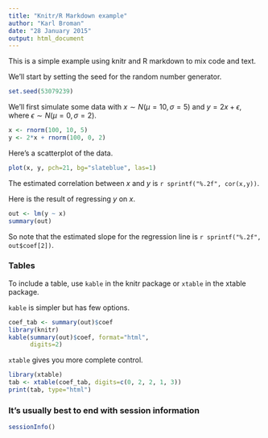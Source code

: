 ```yaml
---
title: "Knitr/R Markdown example"
author: "Karl Broman"
date: "28 January 2015"
output: html_document
---
```


This is a simple example using knitr and R markdown to mix code and
text.

We'll start by setting the seed for the random number generator.

```r
set.seed(53079239)
```

We'll first simulate some data with $x \sim N(\mu=10, \sigma=5)$ and
$y = 2x + \epsilon$, where $\epsilon \sim N(\mu=0, \sigma=2)$.

```r
x <- rnorm(100, 10, 5)
y <- 2*x + rnorm(100, 0, 2)
```

Here's a scatterplot of the data.

```r
plot(x, y, pch=21, bg="slateblue", las=1)
```

The estimated correlation between $x$ and $y$ is
`r sprintf("%.2f", cor(x,y))`.

Here is the result of regressing $y$ on $x$.

```r
out <- lm(y ~ x)
summary(out)
```

So note that the estimated slope for the regression line is
`r sprintf("%.2f", out$coef[2])`.

### Tables

To include a table, use `kable` in the knitr package or `xtable` in
the xtable package.

`kable` is simpler but has few options.

```r
coef_tab <- summary(out)$coef
library(knitr)
kable(summary(out)$coef, format="html",
      digits=2)
```

`xtable` gives you more complete control.

```r
library(xtable)
tab <- xtable(coef_tab, digits=c(0, 2, 2, 1, 3))
print(tab, type="html")
```

### It's usually best to end with session information

```r
sessionInfo()
```
